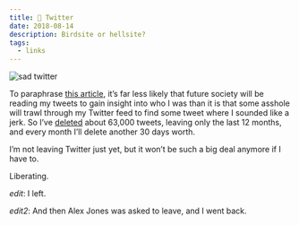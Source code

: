 ```yaml
---
title: 👋 Twitter
date: 2018-08-14
description: Birdsite or hellsite?
tags:
  - links
---
```

![sad twitter](hellsite.png)

To paraphrase [this article](https://medium.freecodecamp.org/how-to-delete-your-past-tweets-in-bulk-and-for-free-save-yourself-from-your-past-self-f8844cdbda2), it’s far less likely that future society will be reading my tweets to gain insight into who I was than it is that some asshole will trawl through my Twitter feed to find some tweet where I sounded like a jerk. So I’ve [deleted](https://github.com/QuincyLarson/delete-tweets) about 63,000 tweets, leaving only the last 12 months, and every month I’ll delete another 30 days worth.

I’m not leaving Twitter just yet, but it won’t be such a big deal anymore if I have to.

Liberating.

*edit*: I left.

*edit2*: And then Alex Jones was asked to leave, and I went back.